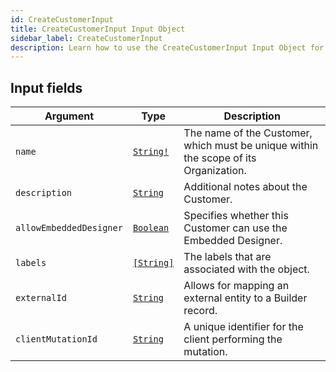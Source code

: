 ```yaml
---
id: CreateCustomerInput
title: CreateCustomerInput Input Object
sidebar_label: CreateCustomerInput
description: Learn how to use the CreateCustomerInput Input Object for Builder's API.
---
```


## Input fields

| Argument                | Type                                       | Description                                                                          |
| ----------------------- | ------------------------------------------ | ------------------------------------------------------------------------------------ |
| `name`                  | [`String!`](/docs/composer/builder/api/schema/scalar/String.mdx)  | The name of the Customer, which must be unique within the scope of its Organization. |
| `description`           | [`String`](/docs/composer/builder/api/schema/scalar/String.mdx)   | Additional notes about the Customer.                                                 |
| `allowEmbeddedDesigner` | [`Boolean`](/docs/composer/builder/api/schema/scalar/Boolean.mdx) | Specifies whether this Customer can use the Embedded Designer.                       |
| `labels`                | [`[String]`](/docs/composer/builder/api/schema/scalar/String.mdx) | The labels that are associated with the object.                                      |
| `externalId`            | [`String`](/docs/composer/builder/api/schema/scalar/String.mdx)   | Allows for mapping an external entity to a Builder record.                         |
| `clientMutationId`      | [`String`](/docs/composer/builder/api/schema/scalar/String.mdx)   | A unique identifier for the client performing the mutation.                          |
